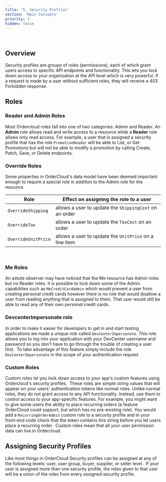 ```yaml
---
title: '5. Security Profiles'
section: 'Main Concepts'
priority: 5
hidden: false
---
```


​

## Overview

Security profiles are groups of roles (permissions), each of which grant users access to specific API endpoints and functionality. This lets you lock down access to your organization at the _API_ level which is very powerful. If a request is made by a user without sufficient roles, they will receive a 403 Forbidden response.
​

## Roles

### Reader and Admin Roles

Most Ordercloud roles fall into one of two categories: Admin and Reader. An **Admin** role allows read and write access to a resource while a **Reader** role allows only read access.
​
For example, a user that is assigned a security profile that has the role `PromotionReader` will be able to List, or Get Promotions but will not be able to modify a promotion by calling Create, Patch, Save, or Delete endpoints.

<!-- TODO:
add image for all security profile roles here, see if we can pull in dynamically from spec so its always current
would be particularly siq if we can make a react component so people can filter them, its probably also pretty easy to
generate a short description for them based on the format of thier name
-->

### Override Roles

Some properties in OrderCloud's data model have been deemed important enough to require a special role in addition to the Admin role for the resource.

<!-- TODO: can we put this in a prettier table? html is valid in markdown and we could even do a react component since we have mdx files -->

| Role                | Effect on assigning the role to a user                 |
| ------------------- | ------------------------------------------------------ |
| `OverrideShipping`  | allows a user to update the `ShippingCost` on an order |
| `OverrideTax`       | allows a user to update the `TaxCost` on an order      |
| `OverrideUnitPrice` | allows a user to update the `UnitPrice` on a line item |

​

### Me Roles

An astute observer may have noticed that the Me resource has Admin roles but no Reader roles. It is possible to lock down some of the Admin capabilities such as `MeCreditCardAdmin` which would prevent a user from creating personal credit cards however there is no role that would disallow a user from reading anything that is assigned to them. That user would still be able to read any of their own _personal_ credit cards.
​

### DevcenterImpersonate role

In order to make it easier for developers to get in and start testing applications we made a unique role called `DevCenterImpersonate`. This role allows you to log into your application with your DevCenter username and password so you don't have to go through the trouble of creating a user first.
​
To take advantage of this feature simply include the role `DevCenterImpersonate` in the scope of your authentication request
​

### Custom Roles

Custom roles let you lock down access to your app's custom features using Ordercloud's security profiles.
​
These roles are simple string values that will appear on your users' authentication tokens like normal roles. Unlike normal roles, they do not grant access to any API functionality. Instead, use them to control access to your app-specific features. For example, you might want to give some users the ability to place recurring orders (a feature OrderCloud could support, but which has no pre-existing role). You would add a `RecurringOrderAdmin` custom role to a security profile and in your front-end code check that the token contains this string before you let users place a recurring order.
​
Custom roles mean that all your user permission data can live in Ordercloud.
​

## Assigning Security Profiles

Like most things in OrderCloud Security profiles can be assigned at any of the following levels: user, user group, buyer, supplier, or seller level.
​
If your user is assigned more than one security profile, the roles given to that user will be a union of the roles from every assigned security profile.
